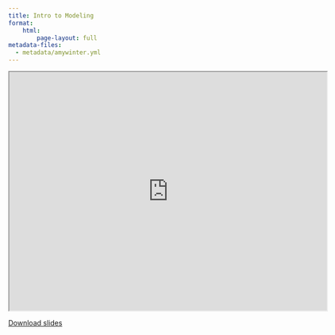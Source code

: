 ```yaml
---
title: Intro to Modeling
format:
    html:
        page-layout: full
metadata-files:
  - metadata/amywinter.yml
---
```


```{=html}
<iframe src="https://drive.google.com/file/d/1pHvzpBk_idIV3FB39485RdxFGu4MyknR/preview" width="640" height="480" allow="autoplay"></iframe>
```

[Download slides](./slides/L01_Intro-to-modeling.pdf)
